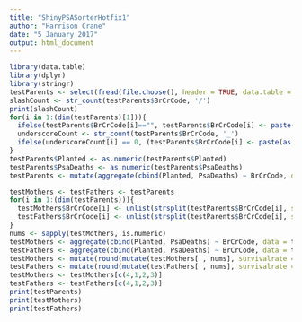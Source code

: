 ```yaml
---
title: "ShinyPSASorterHotfix1"
author: "Harrison Crane"
date: "5 January 2017"
output: html_document
---
```


```r
library(data.table)
library(dplyr)
library(stringr)
testParents <- select(fread(file.choose(), header = TRUE, data.table = FALSE), BrCrCode, Planted, PsaDeaths)
slashCount <- str_count(testParents$BrCrCode, '/')
print(slashCount)
for(i in 1:(dim(testParents)[1])){
  ifelse(testParents$BrCrCode[i]=="", testParents$BrCrCode[i] <- paste("PH_", paste(i, "ph", sep = ""), sep = ""), ifelse(slashCount[i]==1, testParents$BrCrCode[i] <- unlist(strsplit(testParents$BrCrCode[i], split = '/', fixed=TRUE))[1], ifelse(slashCount[i]==3, testParents$BrCrCode[i] <- paste("control_", unlist(strsplit(testParents$BrCrCode[i], split = '/', fixed=TRUE))[1], sep = ""), testParents$BrCrCode[i])))
  underscoreCount <- str_count(testParents$BrCrCode, '_')
  ifelse(underscoreCount[i] == 0, (testParents$BrCrCode[i] <- paste(as.character(str_extract(testParents$BrCrCode[i], "[aA-zZ]+")), "_", as.numeric(str_extract(testParents$BrCrCode[i], "[0-9]+")), sep = "")), "")
}
testParents$Planted <- as.numeric(testParents$Planted)
testParents$PsaDeaths <- as.numeric(testParents$PsaDeaths)
testParents <- mutate(aggregate(cbind(Planted, PsaDeaths) ~ BrCrCode, data = testParents, FUN = sum), survivalrate = (format(round((value = 100 - ((PsaDeaths / Planted) * 100)), 2), nsmall = 2)))

testMothers <- testFathers <- testParents
for(i in 1:(dim(testParents))){
  testMothers$BrCrCode[i] <- unlist(strsplit(testParents$BrCrCode[i], split = '_', fixed=TRUE))[1]
  testFathers$BrCrCode[i] <- unlist(strsplit(testParents$BrCrCode[i], split = '_', fixed=TRUE))[2]
}
nums <- sapply(testMothers, is.numeric)
testMothers <- aggregate(cbind(Planted, PsaDeaths) ~ BrCrCode, data = testMothers, FUN = sum)
testFathers <- aggregate(cbind(Planted, PsaDeaths) ~ BrCrCode, data = testFathers, FUN = sum)
testMothers <- mutate(round(mutate(testMothers[ , nums], survivalrate = (100 - (PsaDeaths / Planted) * 100)), 2), MotherBrCrCode = testMothers$BrCrCode )
testFathers <- mutate(round(mutate(testFathers[ , nums], survivalrate = (100 - (PsaDeaths / Planted) * 100)), 2), FatherBrCrCode = testFathers$BrCrCode )
testMothers <- testMothers[c(4,1,2,3)]
testFathers <- testFathers[c(4,1,2,3)]
print(testParents)
print(testMothers)
print(testFathers)
```
